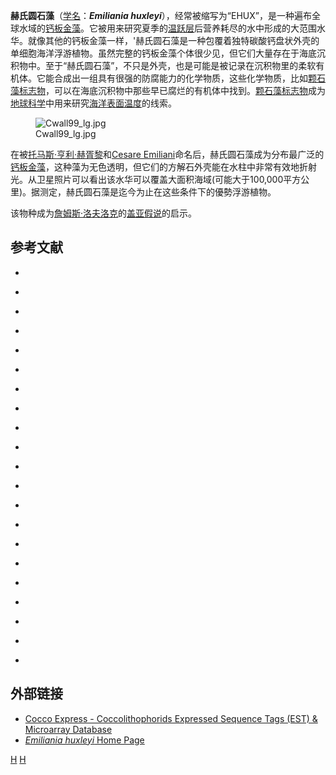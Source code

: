 {{nofootnotes|time=2011-07-11T08:42:20+00:00}}
{{Speciesbox
| taxon = Emiliania huxleyi
| image = Emiliania huxleyi coccolithophore (PLoS).png
| image_caption =海洋球石藻单细胞的扫描电子显微照片
| binomial_authority = (Lohm.) Hay 与 Mohler 
}}

'''赫氏圆石藻'''（[[学名|学名]]：'''''Emiliania huxleyi'''''），经常被缩写为“EHUX”，是一种遍布全球水域的[[钙板金藻|钙板金藻]]。它被用来研究夏季的[[温跃层|温跃层]]后营养耗尽的水中形成的大范围水华。就像其他的钙板金藻一样，'赫氏圆石藻是一种包覆着独特碳酸钙盘状外壳的单细胞海洋浮游植物。虽然完整的钙板金藻个体很少见，但它们大量存在于海底沉积物中。至于“赫氏圆石藻”，不只是外壳，也是可能是被记录在沉积物里的柔软有机体。它能合成出一组具有很强的防腐能力的化学物质，这些化学物质，比如[[颗石藻标志物|颗石藻标志物]]，可以在海底沉积物中那些早已腐烂的有机体中找到。[[颗石藻标志物|颗石藻标志物]]成为[[地球科学|地球科学]]中用来研究[[海洋表面温度|海洋表面温度]]的线索。

[[Image:Cwall99_lg.jpg|thumb]]

在被[[托马斯·亨利·赫胥黎|托马斯·亨利·赫胥黎]]和[[Cesare_Emiliani|Cesare Emiliani]]命名后，赫氏圆石藻成为分布最广泛的[[钙板金藻|钙板金藻]]，这种藻为无色透明，但它们的方解石外壳能在水柱中非常有效地折射光。从卫星照片可以看出该水华可以覆盖大面积海域(可能大于100,000平方公里)。据测定，赫氏圆石藻是迄今为止在这些条件下的優勢浮游植物。

该物种成为[[詹姆斯·洛夫洛克|詹姆斯·洛夫洛克]]的[[盖亚假说|盖亚假说]]的启示。

==参考文献==
{{refbegin}}
* {{Cite journal
| doi = 10.1016/S0012-821X(01)00370-3
| last = Amouroux
| first = D.
| year = 2001
| coauthors = P. S. Liss, E. Tessier, M. Hamren-Larsson, O. F. X. Donard
| title = Role of oceans as biogenic sources of selenium
| journal = Earth and Planetary Science Letters
| volume = 189
| issue = 3-4
| pages = 277–283
| bibcode=2001E&PSL.189..277A
}}

* {{Cite journal
| last = Andreae
| first = Meinrat O.
| coauthors = Paul J. Crutzen
| date = 1997-05-16
| title = Atmospheric aerosols: biogeochemical sources and role in atmospheric chemistry
| journal = Science
| volume = 276
| issue = 5315
| pages = 1052–1058
| accessdate = 2008-03-21
| doi = 10.1126/science.276.5315.1052
| url = http://www.sciencemag.org/cgi/content/abstract/276/5315/1052
| archive-date = 2009-11-19
| archive-url = https://web.archive.org/web/20091119094731/http://www.sciencemag.org/cgi/content/abstract/276/5315/1052
| dead-url = no
}}

* {{Cite journal
| last = Araie
| first = H.
| coauthors = T. Obata, Y. Shiraiwa
| year = 2003
| title = Metabolism of selenium in a coccolithophorid, Emiliania Huxleyi
| journal = J Plant Res
| volume = 116
| pages = 119
}}

* {{Cite journal
| last = Boisson
| first = F.
| coauthors = CS Karez, M. Henry, M. Romeo, M. Gnassia-Barelli
| year = 1996
| title = Ultrastructural observations on the marine coccolithophorid Cricosphaera elongata cultured in the presence of selenium or cadmium
| journal = Bulletin de l'Institut océanographique(Monaco)
| pages = 239–247
}}

* {{Cite journal
| last = Dacey
| first = John W. H.
| coauthors = Stuart Wakeham
| date = 1986-09-19
| title = Oceanic dimethylsulfide: production during zooplankton grazing on phytoplankton
| journal = Science
| volume = 233
| pmid = 17843360
| issue = 4770
| pages = 1314–1316
| accessdate = 2008-03-21
| doi = 10.1126/science.233.4770.1314
| url = http://www.sciencemag.org/cgi/content/abstract/233/4770/1314
| archive-date = 2020-05-28
| archive-url = https://web.archive.org/web/20200528210027/https://science.sciencemag.org/content/233/4770/1314.abstract
| dead-url = no
}}

* {{Cite journal
| last = Dambara
| first = A.
| coauthors = Y. Shiraiwa
| year = 1999
| title = Requirement of selenium for the growth and selection of adequate culture media in a marine coccolithophorid, Emiliania huxleyi.
| journal = Bulletin of the Society of Sea Water Science, Japan
| volume = 53
| issue = 6
| pages = 476–484
}}

* {{Cite journal
| last = Danbara
| first = A.
| coauthors = Y. Shiraiwa
| year = 2007
| title = The requirement of selenium for the growth of marine coccolithophorids, Emiliania huxleyi, Gephyrocapsa oceanica and Helladosphaera sp. (Prymnesiophyceae)
| journal = Plant and Cell Physiology
| volume = 40
| issue = 7
| pages = 762–766
}}

* {{Cite journal
| last = DeBose
| first = Jennifer L.
| coauthors = Sean C. Lema, Gabrielle A. Nevitt
| date = 2008-03-07
| title = Dimethylsulfoniopropionate as a foraging cue for reef fishes
| journal = Science
| volume = 319
| pmid = 18323445
| issue = 5868
| pages = 1356
| accessdate = 2008-03-21
| doi = 10.1126/science.1151109
| url = http://www.sciencemag.org/cgi/content/abstract/319/5868/1356
| archive-date = 2008-12-02
| archive-url = https://web.archive.org/web/20081202022954/http://www.sciencemag.org/cgi/content/abstract/319/5868/1356
| dead-url = no
}}

* {{Cite journal
| doi = 10.1016/S0022-0981(98)00193-2
| last = Doblin
| first = M. A.
| coauthors = S. I. Blackburn, G. M. Hallegraeff
| year = 1999
| title = Growth and biomass stimulation of the toxic dinoflagellate Gymnodinium catenatum (Graham) by dissolved organic substances
| journal = Journal of Experimental Marine Biology and Ecology
| volume = 236
| issue = 1
| pages = 33–47
}}

* {{Cite conference
| last = Fabry
| first = V. J.
| year = 2003
| title = Calcium carbonate production by coccolithophorid algae in long-term carbon dioxide sequestration
| publisher = California State University San Marcos (US)
}}

* {{Cite journal
| last = Howard
| first = Erinn C.
| coauthors = James R. Henriksen, Alison Buchan, Chris R. Reisch, Helmut Burgmann, Rory Welsh, Wenying Ye, Jose M. Gonzalez, Kimberly Mace, Samantha B. Joye, Ronald P. Kiene, William B. Whitman, Mary Ann Moran
| date = 2006-10-27
| title = Bacterial taxa that limit sulfur flux from the ocean
| journal = Science
| volume = 314
| pmid = 17068264
| issue = 5799
| pages = 649–652
| accessdate = 2008-03-21
| doi = 10.1126/science.1130657
| url = http://www.sciencemag.org/cgi/content/abstract/314/5799/649
| archive-date = 2010-06-09
| archive-url = https://web.archive.org/web/20100609145242/http://www.sciencemag.org/cgi/content/abstract/314/5799/649
| dead-url = no
}}

* {{Cite journal
| doi = 10.1007/s11120-005-3250-0
| last = Norici
| first = A.
| coauthors = R. Hell, M. Giordano
| year = 2005
| title = Sulfur and primary production in aquatic environments: an ecological perspective
| journal = Photosynthesis Research
| volume = 86
| issue = 3
| pages = 409–417
| pmid = 16307310
}}

* {{Cite journal
| doi = 10.1074/jbc.M501517200
| last = Obata
| first = T.
| coauthors = Y. Shiraiwa
| year = 2005
| title = A novel eukaryotic selenoprotein in the haptophyte alga Emiliania huxleyi
| journal = Journal of Biological Chemistry
| volume = 280
| issue = 18
| pages = 18462–8
| pmid = 15743763
}}

* {{Cite journal
| last = Obata
| first = T.
| coauthors = H. Araie, Y. Shiraiwa
| year = 2003
| title = Kinetic studies on bioconcentration mechanism of selenium by a coccolithophorid, Emiliania huxleyi
| journal = Plant Cell Physiology
| volume = 44
| pages = S43
}}

* {{Cite journal
| last = Obata
| first = T.
| coauthors = H. Araie, Y. Shiraiwa
| year = 2004
| title = Bioconcentration mechanism of selenium by a coccolithophorid, Emiliania huxleyi
| journal = Plant Cell Physiology
| volume = 45
| pmid = 15564527
| issue = 10
| pages = 1434–1441
| accessdate = 2008-03-21
| doi = 10.1093/pcp/pch164
| url = http://pcp.oxfordjournals.org/cgi/content/abstract/45/10/1434
| archive-date = 2007-04-27
| archive-url = https://web.archive.org/web/20070427032916/http://pcp.oxfordjournals.org/cgi/content/abstract/45/10/1434
| dead-url = no
}}

* {{Cite journal
| doi = 10.1016/S1096-4959(03)00221-5
| last = Shiraiwa
| first = Y.
| year = 2003
| title = Physiological regulation of carbon fixation in the photosynthesis and calcification of coccolithophorids
| url = https://archive.org/details/sim_comparative-biochemistry-and-physiology-part-b_2003-12_136b_4/page/775
| journal = Comparative Biochemistry and Physiology, Part B
| volume = 136
| issue = 4
| pages = 775–783
}}

* {{Cite journal
| doi = 10.1007/s10126-004-0478-1
| last = Sorrosa
| first = J. M.
| coauthors = M. Satoh, Y. Shiraiwa
| year = 2005
| title = Low temperature stimulates cell enlargement and intracellular calcification of coccolithophorids
| journal = Marine Biotechnology
| volume = 7
| issue = 2
| pages = 128–133
| pmid = 15782289
}}

* {{Cite journal
| last = Todd
| first = Jonathan D.
| coauthors = Rachel Rogers, You Guo Li, Margaret Wexler, Philip L. Bond, Lei Sun, Andrew R. J. Curson, Gill Malin, Michael Steinke, Andrew W. B. Johnston
| date = 2007-02-02
| title = Structural and regulatory genes required to make the gas dimethyl sulfide in bacteria
| journal = Science
| volume = 315
| pmid = 17272727
| issue = 5812
| pages = 666–669
| accessdate = 2008-03-21
| doi = 10.1126/science.1135370
| url = http://www.sciencemag.org/cgi/content/abstract/315/5812/666
| archive-date = 2008-07-25
| archive-url = https://web.archive.org/web/20080725202128/http://www.sciencemag.org/cgi/content/abstract/315/5812/666
| dead-url = no
}}

* {{Cite journal
| last = Vallina
| first = Sergio M.
| coauthors = Rafel Simo
| date = 2007-01-26
| title = Strong relationship between DMS and the solar radiation dose over the global surface ocean
| journal = Science
| volume = 315
| pmid = 17255509
| issue = 5811
| pages = 506–508
| accessdate = 2008-03-21
| doi = 10.1126/science.1133680
| url = http://www.sciencemag.org/cgi/content/abstract/315/5811/506
| archive-date = 2009-12-12
| archive-url = https://web.archive.org/web/20091212003314/http://www.sciencemag.org/cgi/content/abstract/315/5811/506
| dead-url = no
}}

* {{Cite journal
| last = Vila-Costa
| first = Maria
| coauthors = Rafel Simo, Hyakubun Harada, Josep M. Gasol, Doris Slezak, Ronald P. Kiene
| date = 2006-10-27
| title = Dimethylsulfoniopropionate uptake by marine phytoplankton
| journal = Science
| volume = 314
| pmid = 17068265
| issue = 5799
| pages = 652–654
| accessdate = 2008-03-21
| doi = 10.1126/science.1131043
| url = http://www.sciencemag.org/cgi/content/abstract/314/5799/652
| archive-date = 2009-12-11
| archive-url = https://web.archive.org/web/20091211182151/http://www.sciencemag.org/cgi/content/abstract/314/5799/652
| dead-url = no
}}

* {{Cite journal
| doi = 10.1016/0016-7037(95)00325-T
| last = Volkman
| first = J. K.
| coauthors = S. M. Barrerr, S. I. Blackburn, E. L. Sikes
| year = 1995
| title = Alkenones in gephyrocapsa oceanica: implications for studies of paleoclimate
| journal = Geochimica et Cosmochimica Acta
| volume = 59
| issue = 3
| pages = 513–520
}}
{{refend}}

==外部链接==
{{refbegin}}
* [https://web.archive.org/web/20090310022540/http://bioinfo.csusm.edu/ Cocco Express - Coccolithophorids Expressed Sequence Tags (EST) & Microarray Database]
* [http://www.noc.soton.ac.uk/soes/staff/tt/eh/ ''Emiliania huxleyi'' Home Page] {{Wayback|url=http://www.noc.soton.ac.uk/soes/staff/tt/eh/ |date=20210125220653 }}
{{refend}}

{{Taxonbar}}
[[Category:等鞭金藻目|H]]
[[Category:浮游生物学|H]]